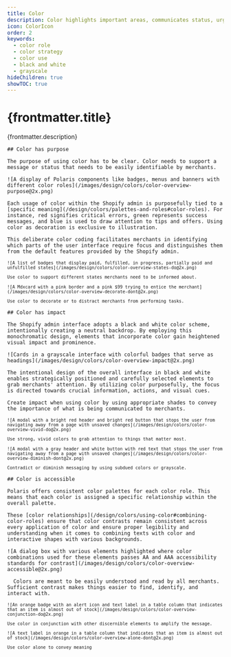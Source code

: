 ```yaml
---
title: Color
description: Color highlights important areas, communicates status, urgency, and directs attention.
icon: ColorIcon
order: 2
keywords:
  - color role
  - color strategy
  - color use
  - black and white
  - grayscale
hideChildren: true
showTOC: true
---
```


# {frontmatter.title}

<Lede>{frontmatter.description}</Lede>

<Subnav />

<LayoutSection card>

  <Text>

    ## Color has purpose

    The purpose of using color has to be clear. Color needs to support a message or status that needs to be easily identifiable by merchants.

  </Text>

  <Large>

    ![A display of Polaris components like badges, menus and banners with different color roles](/images/design/colors/color-overview-purpose@2x.png)

  </Large>

  <Text>

    Each usage of color within the Shopify admin is purposefully tied to a [specific meaning](/design/colors/palettes-and-roles#color-roles). For instance, red signifies critical errors, green represents success messages, and blue is used to draw attention to tips and offers. Using color as decoration is exclusive to illustration.

    This deliberate color coding facilitates merchants in identifying which parts of the user interface require focus and distinguishes them from the default features provided by the Shopify admin.

  </Text>

  <Small variant="do">

    ![A list of badges that display paid, fulfilled, in progress, partially paid and unfulfilled states](/images/design/colors/color-overview-states-do@2x.png)

    Use color to support different states merchants need to be informed about.

  </Small>

  <Small variant="dont">

    ![A Mdxcard with a pink border and a pink $99 trying to entice the merchant](/images/design/colors/color-overview-decorate-dont@2x.png)

    Use color to decorate or to distract merchants from performing tasks.

  </Small>

</LayoutSection>

<LayoutSection card>

  <Text>

    ## Color has impact

    The Shopify admin interface adopts a black and white color scheme, intentionally creating a neutral backdrop. By employing this monochromatic design, elements that incorporate color gain heightened visual impact and prominence.

  </Text>

  <Large>

    ![Cards in a grayscale interface with colorful badges that serve as headings](/images/design/colors/color-overview-impact@2x.png)

  </Large>

  <Text>

    The intentional design of the overall interface in black and white enables strategically positioned and carefully selected elements to grab merchants' attention. By utilizing color purposefully, the focus is directed towards crucial information, actions, and visual cues.

    Create impact when using color by using appropriate shades to convey the importance of what is being communicated to merchants.

  </Text>

  <Small variant="do">

    ![A modal with a bright red header and bright red button that stops the user from navigating away from a page with unsaved changes](/images/design/colors/color-overview-vivid-do@2x.png)

    Use strong, vivid colors to grab attention to things that matter most.

  </Small>

  <Small variant="dont">

    ![A modal with a gray header and white button with red text that stops the user from navigating away from a page with unsaved changes](/images/design/colors/color-overview-diminish-dont@2x.png)

    Contradict or diminish messaging by using subdued colors or grayscale.

  </Small>

</LayoutSection>

<LayoutSection card>

  <Text>

    ## Color is accessible

    Polaris offers consistent color palettes for each color role. This means that each color is assigned a specific relationship within the overall palette.

    These [color relationships](/design/colors/using-color#combining-color-roles) ensure that color contrasts remain consistent across every application of color and ensure proper legibility and understanding when it comes to combining texts with color and interactive shapes with various backgrounds.

  </Text>

  <Large>

    ![A dialog box with various elements highlighted where color combinations used for these elements passes AA and AAA accessibility standards for contrast](/images/design/colors/color-overview-accessible@2x.png)

  </Large>

  <Text>

      Colors are meant to be easily understood and read by all merchants. Sufficient contrast makes things easier to find, identify, and interact with.

  </Text>

  <Small variant="do">

    ![An orange badge with an alert icon and text label in a table column that indicates that an item is almost out of stock](/images/design/colors/color-overview-conjunction-do@2x.png)

    Use color in conjunction with other discernible elements to amplify the message.

  </Small>

  <Small variant="dont">

    ![A text label in orange in a table column that indicates that an item is almost out of stock](/images/design/colors/color-overview-alone-dont@2x.png)

    Use color alone to convey meaning

  </Small>

</LayoutSection>
